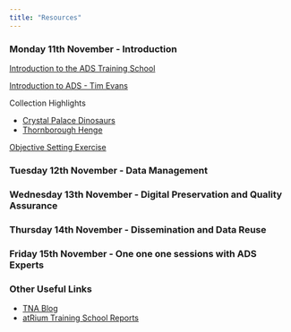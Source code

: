 ```yaml
---
title: "Resources"
---
```


### Monday 11th November - Introduction

[Introduction to the ADS Training School](../resources/tna.intro.pdf)

[Introduction to ADS - Tim Evans](../resources/evans_intro.pdf)

Collection Highlights

-   [Crystal Palace Dinosaurs](../resources/crystal.pdf)
-   [Thornborough Henge](../resources/thornborough.pdf)

[Objective Setting Exercise](../resources/tna_objectives.pdf)

### Tuesday 12th November - Data Management

### Wednesday 13th November - Digital Preservation and Quality Assurance

### Thursday 14th November - Dissemination and Data Reuse

### Friday 15th November - One one one sessions with ADS Experts

### Other Useful Links

-   [TNA Blog](https://atrium-research.eu/blog/)
-   [atRium Training School Reports](https://petrpajdla.github.io/atRium/report.html)
